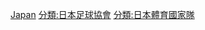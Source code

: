 {{Commons category|Japan national football team}}
{{Cat main|日本國家足球隊}}

[[分類:亞洲足球代表隊|Japan]]
[[分類:日本足球協會|分類:日本足球協會]]
[[分類:日本體育國家隊|分類:日本體育國家隊]]